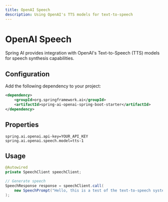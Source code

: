```yaml
---
title: OpenAI Speech
description: Using OpenAI's TTS models for text-to-speech
---
```


# OpenAI Speech

Spring AI provides integration with OpenAI's Text-to-Speech (TTS) models for speech synthesis capabilities.

## Configuration

Add the following dependency to your project:

```xml
<dependency>
    <groupId>org.springframework.ai</groupId>
    <artifactId>spring-ai-openai-spring-boot-starter</artifactId>
</dependency>
```

## Properties

```properties
spring.ai.openai.api-key=YOUR_API_KEY
spring.ai.openai.speech.model=tts-1
```

## Usage

```java
@Autowired
private SpeechClient speechClient;

// Generate speech
SpeechResponse response = speechClient.call(
    new SpeechPrompt("Hello, this is a test of the text-to-speech system.")
);
``` 